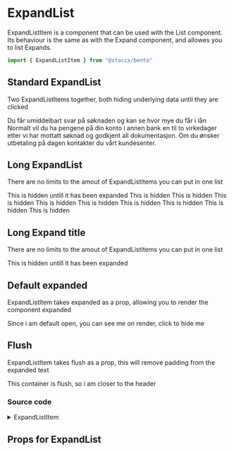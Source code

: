 
<Meta title="Components|Lists/ExpandList" component={ExpandListItem}/>

# ExpandList
ExpandListItem is a component that can be used with the List component.
Its behaviour is the same as with the Expand component, and allowes you to list
Expands.

```javascript
import { ExpandListItem } from "@staccx/bento"
```

## Standard ExpandList
Two ExpandListItems together, both hiding underlying data until they are clicked

<Preview>
  <Story name="Standard">
   <List>
             <ExpandListItem
               title={
                 "Hvor lang tid tar det før jeg får svar på søknaden?"
               }
             >
               Du får umiddelbart svar på søknaden og kan se hvor mye du får i lån
             </ExpandListItem>
             <ExpandListItem
               title="Hvor lang tid tar det før lånet blir utbetalt?"
             >
               Normalt vil du ha pengene på din konto i annen bank en til to
               virkedager etter vi har mottatt søknad og godkjent all
               dokumentasjon. Om du ønsker utbetaling på dagen kontakter du vårt
               kundesenter.
              </ExpandListItem>
    </List>
  </Story>
</Preview>

## Long ExpandList
There are no limits to the amout of ExpandListItems you can put in one list

<Preview>
  <Story name="Long List">
   <List>
         <ExpandListItem variant={"variant"} title={"This is an ExpandListItem"}>
                    This is hidden untill it has been expanded
                  </ExpandListItem>
                  <ExpandListItem variant={"variant"} title={"This is an ExpandListItem"}>
                    This is hidden
                  </ExpandListItem>
                  <ExpandListItem variant={"variant"} title={"This is an ExpandListItem"}>
                    This is hidden
                  </ExpandListItem>
                  <ExpandListItem variant={"variant"} title={"This is an ExpandListItem"}>
                    This is hidden
                  </ExpandListItem>
                  <ExpandListItem variant={"variant"} title={"This is an ExpandListItem"}>
                    This is hidden
                  </ExpandListItem>
                  <ExpandListItem variant={"variant"} title={"This is an ExpandListItem"}>
                    This is hidden
                  </ExpandListItem>
                  <ExpandListItem variant={"variant"} title={"This is an ExpandListItem"}>
                    This is hidden
                  </ExpandListItem>
                  <ExpandListItem variant={"variant"} title={"This is an ExpandListItem"}>
                    This is hidden
                  </ExpandListItem>
                  <ExpandListItem variant={"variant"} title={"This is an ExpandListItem"}>
                    This is hidden
                  </ExpandListItem>
                  <ExpandListItem variant={"variant"} title={"This is an ExpandListItem"}>
                    This is hidden
                  </ExpandListItem>
    </List>
  </Story>
</Preview>

## Long Expand title
There are no limits to the amout of ExpandListItems you can put in one list

<Preview>
  <Story name="Long Title">
   <List>
         <ExpandListItem variant={"variant"} title={"This expand title is very long, does that matter? it might do, but i dont know, lets find out. i am now just typing random words to make this title longer, so far it seemes fine"}>
                    This is hidden untill it has been expanded
                  </ExpandListItem>
    </List>
  </Story>
</Preview>

## Default expanded
ExpandListItem takes expanded as a prop, allowing you to render the component expanded

<Preview>
  <Story name="Default expanded">
   <List>
         <ExpandListItem title={"A Title"} expanded>
                    Since i am default open, you can see me on render, click to hide me
                  </ExpandListItem>
    </List>
  </Story>
</Preview>

## Flush
ExpandListItem takes flush as a prop, this will remove padding from the expanded text

<Preview>
  <Story name="Flush">
   <List>
         <ExpandListItem title={"A Title"} flush>
                    This container is flush, so i am closer to the header
                  </ExpandListItem>
    </List>
  </Story>
</Preview>

### Source code
<details><summary>ExpandListItem</summary>
<p>

```bash
import React, { Component } from "react"
import PropTypes from "prop-types"
import styled from "styled-components"
import { BounceIn } from "../../../animations"
import Caret from "../../Icons/Caret/Caret"
import {
  spacing,
  font,
  color,
  applyVariants,
  commonPropTypes
} from "../../../theming"
import ThemeComponent from "../../Theme/ThemeComponent"
import themeProps from "./ExpandListItem.themeProps"
import { componentCreateFactory } from "../../../theming/utils/createVariantsFunctionFactory"

const ExpandButton = ({ title, isExpanded, ...props }) => (
  <ExpandBtn isExpanded={isExpanded} {...props}>
    {title} <ExpandIcon isExpanded={isExpanded} />
  </ExpandBtn>
)

const BtnComponent = ({ ...props }) => (
  <ThemeComponent
    tagName={themeProps.listItemButtonComponent}
    fallback={ExpandButton}
    {...props}
  />
)
class ExpandListItem extends Component {
  constructor(props) {
    super(props)
    this.handleChange = this.handleChange.bind(this)
    this.state = {
      isExpanded: this.props.expanded
    }
  }

  componentWillReceiveProps(nextProps) {
    if (nextProps.expanded !== undefined) {
      this.setState({ isExpanded: nextProps.expanded })
    }
  }

  handleChange(event) {
    this.setState({
      isExpanded: !this.state.isExpanded
    })
    if (this.props.onClick) {
      this.props.onClick(event)
    }
  }

  render() {
    const {
      title,
      children,
      className,
      flush,
      onClick,
      variant,
      ...otherProps
    } = this.props
    const { isExpanded } = this.state
    return (
      <ExpandItem
        className={className}
        variant={variant}
        isExpanded={isExpanded}
        {...otherProps}
      >
        <BtnComponent
          {...otherProps}
          title={title}
          isExpanded={isExpanded}
          onClick={this.handleChange}
          aria-expanded={isExpanded}
          aria-controls={title}
          id={title + "2"}
          variant={variant}
        />
        {isExpanded && (
          <ExpandedItem
            flush={flush}
            id={title}
            aria-labelledby={title + "2"}
            variant={variant}
            isExpanded={isExpanded}
          >
            {children}
          </ExpandedItem>
        )}
      </ExpandItem>
    )
  }
}

const ExpandItem = styled.li`
  border-bottom: 1px solid ${color.line};
  position: relative;

  &:last-child {
    border-bottom-width: 0;
  }
  ${applyVariants(themeProps.listItem)};
`

const IconComponent = ({ ...props }) => (
  <ThemeComponent
    tagName={themeProps.expandListIconComponent}
    fallback={Caret}
    {...props}
  />
)
const ExpandIcon = styled(IconComponent)`
  position: absolute;
  right: ${spacing.small};
  fill: ${color.wcag};
  transition: transform 0.3s ease-out;
  transform: ${p => (p.isExpanded ? "rotate(180deg)" : "rotate(0)")};
  ${applyVariants(themeProps.listIcon)};
`

const ExpandBtn = styled.button`
  background: transparent;
  border-width: 0;
  color: ${color.text};
  font-size: ${font.base};
  font-weight: ${p => (p.isExpanded ? "bold" : "normal")};
  cursor: pointer;
  padding: ${spacing.small} ${spacing.large} ${spacing.small} ${spacing.medium};
  width: 100%;
  text-align: left;
  display: flex;
  justify-content: space-between;
  align-items: center;

  &:hover,
  &:focus {
    color: ${color.black};
    outline: none;

    ${ExpandIcon} {
      fill: ${color.primary};
    }
  }
  ${applyVariants(themeProps.listButton)};
`

const ExpandedItem = styled.div`
  opacity: 0;
  animation: 0.4s ${BounceIn} 0.05s ease-out forwards 1;
  padding: ${p => (p.flush ? 0 : spacing.small)}
    ${p => (p.flush ? 0 : spacing.medium)}
    ${p => (p.flush ? 0 : spacing.medium)};
  max-width: ${p => (p.flush ? "auto" : "540px")};
  margin: auto;
  line-height: 1.8;
  ${applyVariants(themeProps.expandedItem)};
`

ExpandListItem.defaultProps = {
  expanded: false,
  className: "",
  flush: false
}

ExpandListItem.propTypes = {
  /**
   * Will be shown when expanding
   */
  children: commonPropTypes.children.isRequired,
  /**
   * Title for the expand (what is shown before expanding)
   */
  title: PropTypes.oneOfType([
    PropTypes.string,
    PropTypes.element,
    PropTypes.array
  ]).isRequired,
  className: PropTypes.string,
  /**
   * Expanded true or false, if true it renders open
   */
  expanded: PropTypes.bool,
  flush: PropTypes.bool
}

ExpandListItem.themeProps = themeProps
ExpandListItem.createVariants = componentCreateFactory(ExpandListItem)

export default ExpandListItem

```

</p>
</details>

## Props for ExpandList
<Props of={ExpandListItem} />
